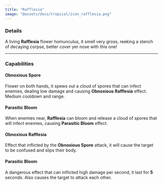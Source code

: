 ```yaml
---
title: "Rafflesia"
image: "@assets/docs/tropical/icon_rafflesia.png"
---
```


### Details

A living **Rafflesia** flower homunculus, it smell very gross, reeking a stench of decaying corpse, better cover yer nose with this one!

---

### Capabilities

<Tabs client:load>

<Tab name="Main Attack">

#### Obnoxious Spore

Flower on both hands, it spews out a cloud of spores that can infect enemies, dealing low damage and causing **Obnoxious Rafflesia** effect. Medium cooldown and range.

</Tab>

<Tab name="Ability">

#### Parasitic Bloom

When enemies near, **Rafflesia** can bloom and release a cloud of spores that will infect enemies, causing **Parasitic Bloom** effect.

</Tab>

<Tab name="Effects">

#### Obnoxious Rafflesia

Effect that inflicted by the **Obnoxious Spore** attack, it will cause the target to be confused and slips their body.

#### Parasitic Bloom

A dangerous effect that can inflicted high damage per second, it last for **5** seconds. Also causes the target to attack each other.

</Tab>

</Tabs>

